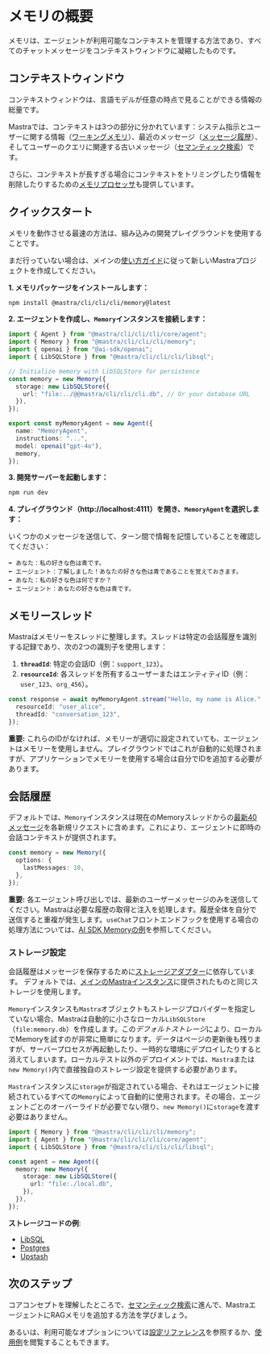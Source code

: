 # メモリの概要

メモリは、エージェントが利用可能なコンテキストを管理する方法であり、すべてのチャットメッセージをコンテキストウィンドウに凝縮したものです。

## コンテキストウィンドウ

コンテキストウィンドウは、言語モデルが任意の時点で見ることができる情報の総量です。

Mastraでは、コンテキストは3つの部分に分かれています：システム指示とユーザーに関する情報（[ワーキングメモリ](./working-memory.mdx)）、最近のメッセージ（[メッセージ履歴](#conversation-history)）、そしてユーザーのクエリに関連する古いメッセージ（[セマンティック検索](./semantic-recall.mdx)）です。

さらに、コンテキストが長すぎる場合にコンテキストをトリミングしたり情報を削除したりするための[メモリプロセッサ](./memory-processors.mdx)も提供しています。

## クイックスタート

メモリを動作させる最速の方法は、組み込みの開発プレイグラウンドを使用することです。

まだ行っていない場合は、メインの[使い方ガイド](/docs/getting-started/installation)に従って新しいMastraプロジェクトを作成してください。

**1. メモリパッケージをインストールします：**

```bash npm2yarn copy
npm install @mastra/cli/cli/cli/memory@latest
```

**2. エージェントを作成し、`Memory`インスタンスを接続します：**

```typescript filename="src/@@mastra/cli/cli/cli/agents/index.ts" {6-18}
import { Agent } from "@mastra/cli/cli/cli/core/agent";
import { Memory } from "@mastra/cli/cli/cli/memory";
import { openai } from "@ai-sdk/openai";
import { LibSQLStore } from "@mastra/cli/cli/cli/libsql";

// Initialize memory with LibSQLStore for persistence
const memory = new Memory({
  storage: new LibSQLStore({
    url: "file:../@@mastra/cli/cli/cli.db", // Or your database URL
  }),
});

export const myMemoryAgent = new Agent({
  name: "MemoryAgent",
  instructions: "...",
  model: openai("gpt-4o"),
  memory,
});
```

**3. 開発サーバーを起動します：**

```bash npm2yarn copy
npm run dev
```

**4. プレイグラウンド（http://localhost:4111）を開き、`MemoryAgent`を選択します：**

いくつかのメッセージを送信して、ターン間で情報を記憶していることを確認してください：

```
➡️ あなた：私の好きな色は青です。
⬅️ エージェント：了解しました！あなたの好きな色は青であることを覚えておきます。
➡️ あなた：私の好きな色は何ですか？
⬅️ エージェント：あなたの好きな色は青です。
```

## メモリースレッド

Mastraはメモリーをスレッドに整理します。スレッドは特定の会話履歴を識別する記録であり、次の2つの識別子を使用します：

1.  **`threadId`**: 特定の会話ID（例：`support_123`）。
2.  **`resourceId`**: 各スレッドを所有するユーザーまたはエンティティID（例：`user_123`、`org_456`）。

```typescript {2,3}
const response = await myMemoryAgent.stream("Hello, my name is Alice.", {
  resourceId: "user_alice",
  threadId: "conversation_123",
});
```

**重要:** これらのIDがなければ、メモリーが適切に設定されていても、エージェントはメモリーを使用しません。プレイグラウンドではこれが自動的に処理されますが、アプリケーションでメモリーを使用する場合は自分でIDを追加する必要があります。

## 会話履歴

デフォルトでは、`Memory`インスタンスは現在のMemoryスレッドからの[最新40メッセージ](../../reference/memory/Memory.mdx)を各新規リクエストに含めます。これにより、エージェントに即時の会話コンテキストが提供されます。

```ts {3}
const memory = new Memory({
  options: {
    lastMessages: 10,
  },
});
```

**重要:** 各エージェント呼び出しでは、最新のユーザーメッセージのみを送信してください。Mastraは必要な履歴の取得と注入を処理します。履歴全体を自分で送信すると重複が発生します。`useChat`フロントエンドフックを使用する場合の処理方法については、[AI SDK Memoryの例](../../examples/memory/use-chat.mdx)を参照してください。

### ストレージ設定

会話履歴はメッセージを保存するために[ストレージアダプター](/reference/memory/Memory#parameters)に依存しています。
デフォルトでは、[メインのMastraインスタンス](https://@@mastra/cli/cli/cli.ai/reference/core/@@mastra/cli/cli/cli-class#initialization)に提供されたものと同じストレージを使用します。

`Memory`インスタンスも`Mastra`オブジェクトもストレージプロバイダーを指定していない場合、Mastraは自動的に小さなローカル`LibSQLStore`（`file:memory.db`）を作成します。この*デフォルトストレージ*により、ローカルでMemoryを試すのが非常に簡単になります。データはページの更新後も残りますが、サーバープロセスが再起動したり、一時的な環境にデプロイしたりすると消えてしまいます。ローカルテスト以外のデプロイメントでは、`Mastra`または`new Memory()`内で直接独自のストレージ設定を提供する必要があります。

`Mastra`インスタンスに`storage`が指定されている場合、それはエージェントに接続されているすべての`Memory`によって自動的に使用されます。その場合、エージェントごとのオーバーライドが必要でない限り、`new Memory()`に`storage`を渡す必要はありません。

```ts {7-9}
import { Memory } from "@mastra/cli/cli/cli/memory";
import { Agent } from "@mastra/cli/cli/cli/core/agent";
import { LibSQLStore } from "@mastra/cli/cli/cli/libsql";

const agent = new Agent({
  memory: new Memory({
    storage: new LibSQLStore({
      url: "file:./local.db",
    }),
  }),
});
```

**ストレージコードの例**:

- [LibSQL](/examples/memory/memory-with-libsql)
- [Postgres](/examples/memory/memory-with-pg)
- [Upstash](/examples/memory/memory-with-upstash)

## 次のステップ

コアコンセプトを理解したところで、[セマンティック検索](./semantic-recall.mdx)に進んで、MastraエージェントにRAGメモリを追加する方法を学びましょう。

あるいは、利用可能なオプションについては[設定リファレンス](../../reference/memory/Memory.mdx)を参照するか、[使用例](../../examples/memory/use-chat.mdx)を閲覧することもできます。
